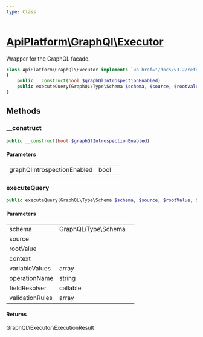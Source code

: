 ```yaml
---
type: Class
---
```


# [ApiPlatform\GraphQl\Executor](/docs/v3.2/reference/GraphQl/Executor)

Wrapper for the GraphQL facade.


```php
class ApiPlatform\GraphQl\Executor implements `<a href="/docs/v3.2/reference/GraphQl/ExecutorInterface">ApiPlatform\GraphQl\ExecutorInterface</a>`
{
    public __construct(bool $graphQlIntrospectionEnabled)
    public executeQuery(GraphQL\Type\Schema $schema, $source, $rootValue, $context, null|array $variableValues, null|string $operationName, null|callable $fieldResolver, null|array $validationRules): GraphQL\Executor\ExecutionResult
}
```
## Methods

### __construct



```php
public __construct(bool $graphQlIntrospectionEnabled)
```

#### Parameters

<table><tbody>
<tr><td>graphQlIntrospectionEnabled</td><td>bool</td><td></td></tr>
</tbody>
</table>

### executeQuery



```php
public executeQuery(GraphQL\Type\Schema $schema, $source, $rootValue, $context, null|array $variableValues, null|string $operationName, null|callable $fieldResolver, null|array $validationRules): GraphQL\Executor\ExecutionResult
```

#### Parameters

<table><tbody>
<tr><td>schema</td><td>GraphQL\Type\Schema</td><td></td></tr><tr><td>source</td><td></td><td></td></tr><tr><td>rootValue</td><td></td><td></td></tr><tr><td>context</td><td></td><td></td></tr><tr><td>variableValues</td><td>array</td><td></td></tr><tr><td>operationName</td><td>string</td><td></td></tr><tr><td>fieldResolver</td><td>callable</td><td></td></tr><tr><td>validationRules</td><td>array</td><td></td></tr>
</tbody>
</table>

#### Returns

GraphQL\Executor\ExecutionResult
